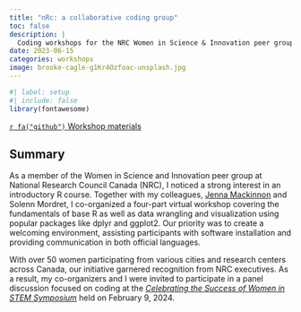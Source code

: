```yaml
---
title: "nRc: a collaborative coding group"
toc: false
description: |
  Coding workshops for the NRC Women in Science & Innovation peer group
date: 2023-06-15
categories: workshops
image: brooke-cagle-g1Kr4Ozfoac-unsplash.jpg
---
```


```r
#| label: setup
#| include: false
library(fontawesome)
```

<a class="btn btn-light" href="https://github.com/reikookamoto/nRc-WiSI">`r fa("github")` 
Workshop materials</a>

## Summary

As a member of the Women in Science and Innovation peer group at National 
Research Council Canada (NRC), I noticed a strong interest in an introductory R 
course. Together with my colleagues, [Jenna Mackinnon](https://github.com/yoitsjenna) 
and Solenn Mordret, I co-organized a four-part virtual workshop covering the 
fundamentals of base R as well as data wrangling and visualization using popular 
packages like dplyr and ggplot2. Our priority was to create a welcoming 
environment, assisting participants with software installation and providing 
communication in both official languages.

With over 50 women participating from various cities and research centers across 
Canada, our initiative garnered recognition from NRC executives. As a result, my 
co-organizers and I were invited to participate in a panel discussion focused on 
coding at the *[Celebrating the Success of Women in STEM Symposium](https://nrc.canada.ca/en/corporate/events/welcome-2024-celebrating-success-women-stem-symposium)*
held on February 9, 2024.